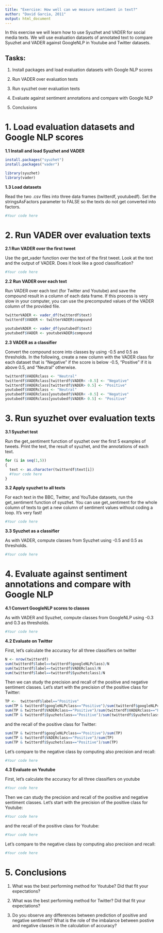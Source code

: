 ```yaml
---
title: "Exercise: How well can we measure sentiment in text?"
author: "David Garcia, 2011"
output: html_document
---
```


In this exercise we will learn how to use Syuzhet and VADER for social media texts. We will use evaluation datasets of annotated text to compare Syuzhet and VADER against GoogleNLP in Youtube and Twitter datasets.

## Tasks:

1. Install packages and load evaluation datasets with Google NLP scores

2. Run VADER over evaluation texts

3. Run syuzhet over evaluation texts

4. Evaluate against sentiment annotations and compare with Google NLP

5. Conclusions

# 1. Load evaluation datasets and Google NLP scores

**1.1 Install and load Syuzhet and VADER**
```r
install.packages("syuzhet")
install.packages("vader")
```

```r
library(syuzhet)
library(vader)
```

**1.3 Load datasets**

Read the two .csv files into three data frames (twitterdf, youtubedf). Set the stringsAsFactors parameter to FALSE so the texts do not get converted into factors.
```r
#Your code here
```

# 2. Run VADER over evaluation texts

**2.1 Run VADER over the first tweet**

Use the get_vader function over the text of the first tweet. Look at the text and the output of VADER. Does it look like a good classification?
```r
#Your code here
```

**2.2 Run VADER over each text**

Run VADER over each text (for Twitter and Youtube) and save the compound result in a column of each data frame. If this process is very slow in your computer, you can use the precomputed values of the VADER column of the provided file.
```r
twitterVADER <- vader_df(twitterdf$text)
twitterdf$VADER <- twitterVADER$compound

youtubeVADER <- vader_df(youtubedf$text)
youtubedf$VADER <- youtubeVADER$compound
```

**2.3 VADER as a classifier**

Convert the compound score into classes by using -0.5 and 0.5 as thresholds. In the following, create a new column with the VADER class for each dataset that is "Negative" if the score is below -0.5, "Positive" if it is above 0.5, and "Neutral" otherwise.

```r
twitterdf$VADERclass <- "Neutral"
twitterdf$VADERclass[twitterdf$VADER< -0.5] <- "Negative"
twitterdf$VADERclass[twitterdf$VADER> 0.5] <- "Positive"
youtubedf$VADERclass <- "Neutral"
youtubedf$VADERclass[youtubedf$VADER< -0.5] <- "Negative"
youtubedf$VADERclass[youtubedf$VADER> 0.5] <- "Positive"
```

# 3. Run syuzhet over evaluation texts

**3.1 Syuzhet test**

Run the get_sentiment function of syuzhet over the first 5 examples of tweets. Print the text, the result of syuzhet, and the annotations of each text.

```r
for (i in seq(1,5))
{
  text <- as.character(twitterdf$text[i])
  #Your code here
}
```


**3.2 Apply syuzhet to all texts**

For each text in the BBC, Twitter, and YouTube datasets, run the get_sentiment function of syuzhet. You can use get_sentiment for the whole column of texts to get a new column of sentiment values without coding a loop. It's very fast!

```r
#Your code here
```


**3.3 Syuzhet as a classifier**

As with VADER, compute classes from Syuzhet using -0.5 and 0.5 as thresholds.

```r
#Your code here
```

# 4. Evaluate against sentiment annotations and compare with Google NLP

**4.1 Convert GoogleNLP scores to classes**

As with VADER and Syuzhet, compute classes from GoogleNLP using -0.3 and 0.3 as thresholds.

```r
#Your code here
```

**4.2 Evaluate on Twitter**

First, let's calculate the accuracy for all three classifiers on twitter
```r
N <- nrow(twitterdf)
sum(twitterdf$label==twitterdf$googleNLPclass)/N
sum(twitterdf$label==twitterdf$VADERclass)/N
sum(twitterdf$label==twitterdf$Syuzhetclass)/N
```

Then we can study the precision and recall of the positive and negative sentiment classes. Let's start with the precision of the positive class for Twitter:
```r
TP <-  twitterdf$label=="Positive"
sum(TP & twitterdf$googleNLPclass=="Positive")/sum(twitterdf$googleNLPclass=="Positive")
sum(TP & twitterdf$VADERclass=="Positive")/sum(twitterdf$VADERclass=="Positive")
sum(TP & twitterdf$Syuzhetclass=="Positive")/sum(twitterdf$Syuzhetclass=="Positive")
```

and the recall of the positive class for Twitter:
```r
sum(TP & twitterdf$googleNLPclass=="Positive")/sum(TP)
sum(TP & twitterdf$VADERclass=="Positive")/sum(TP)
sum(TP & twitterdf$Syuzhetclass=="Positive")/sum(TP)
```

Let's compare to the negative class by computing also precision and recall:
```r
#Your code here
```

**4.3 Evaluate on Youtube**

First, let's calculate the accuracy for all three classifiers on youtube
```r
#Your code here
```

Then we can study the precision and recall of the positive and negative sentiment classes. Let's start with the precision of the positive class for Youtube:
```r
#Your code here
```

and the recall of the positive class for Youtube:
```r
#Your code here
```

Let's compare to the negative class by computing also precision and recall:
```r
#Your code here
```


# 5. Conclusions

1. What was the best performing method for Youtube? Did that fit your expectations?

2. What was the best performing method for Twitter? Did that fit your expectations?

4. Do you observe any differences between prediction of positive and negative sentiment? What is the role of the imbalance between postive and negative classes in the calculation of accuracy?
